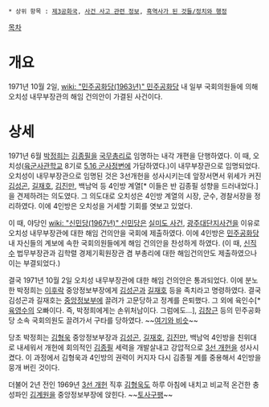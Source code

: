  * 상위 항목 : [[제3공화국]], [[사건 사고 관련 정보]], [[흑역사가 된 것들/정치와 행정]]

[[목차]]
= 개요 =
1971년 10월 2일, [[wiki: "민주공화당(1963년)" 민주공화당]] 내 일부 국회의원들에 의해 오치성 내무부장관의 해임 건의안이 가결된 사건이다.

= 상세 =
1971년 6월 [[박정희]]는 [[김종필]]을 [[국무총리]]로 임명하는 내각 개편을 단행하였다. 이 때, 오치성([[육군사관학교]] 8기로 [[5.16 군사정변]]에 가담하였다.)이 내무부장관으로 임명되었다. 오치성이 내무부장관으로 임명된 것은 3선개헌을 성사시키는데 앞장서면서 위세가 커진 [[김성곤]], [[길재호]], [[김진만]], 백남억 등 4인방 계열[* 이들은 반 김종필 성향을 드러내었다.]을 견제하려는 의도였다. 그 의도대로 오치성은 4인방 계열의 시장, 군수, 경찰서장을 정리하였다. 이에 4인방은 오치성을 거세할 기회를 엿보고 있었다. 

이 때, 야당인 [[wiki: "신민당(1967년)" 신민당]]은 [[실미도 사건]], [[광주대단지사건]]을 이유로 오치성 내무부장관에 대한 해임 건의안을 국회에 제출하였다. 이에 4인방은 [[민주공화당]] 내 자신들의 계보에 속한 국회의원들에게 해임 건의안을 찬성하게 하였다. (이 때, [[신직수]] 법무부장관과 김학렬 경제기획원장관 겸 부총리에 대한 해임건의안도 제출하였으나 이는 부결되었다.)

결국 1971년 10월 2일 오치성 내무부장관에 대한 해임 건의안은 통과되었다. 이에 분노한 박정희는 [[이후락]] 중앙정보부장에게 [[김성곤]]과 [[길재호]] 등을 족치라고 명령하였다. 결국 김성곤과 길재호는 [[중앙정보부]]에 끌려가 고문당하고 정계를 은퇴했다. 그 외에 육인수[* [[육영수]]의 오빠이다. 즉, 박정희에게는 손위처남이다. 그럼에도...], [[김창근]] 등의 민주공화당 소속 국회의원도 끌려가서 구타를 당하였다. ~~[[장성택|여기와 비슷]]~~

당초 박정희는 [[김형욱]] 중앙정보부장과 [[김성곤]], [[길재호]], [[김진만]], 백남억 4인방을 친위대로 내세워서 개헌에 회의적인 [[김종필]] 세력을 개발살내고 강압적으로 [[3선 개헌]]을 성사시켰다. 이 과정에서 김형욱과 4인방의 권력이 커지자 다시 김종필 계를 중용해서 4인방을 뭉개 버린 것이다.

더불어 2년 전인 1969년 [[3선 개헌]] 직후 [[김형욱]]도 하루 아침에 내치고 비교적 온건한 충성파인 [[김계원]]을 중앙정보부장에 앉힌다. ~~[[토사구팽]]~~ 
